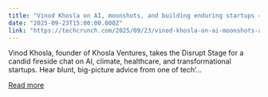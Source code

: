 ```yaml
---
title: "Vinod Khosla on AI, moonshots, and building enduring startups — all at TechCrunch Disrupt 2025"
date: "2025-09-23T15:00:00.000Z"
link: "https://techcrunch.com/2025/09/23/vinod-khosla-on-ai-moonshots-and-building-enduring-startups-all-at-techcrunch-disrupt-2025/"
---
```


Vinod Khosla, founder of Khosla Ventures, takes the Disrupt Stage for a candid fireside chat on AI, climate, healthcare, and transformational startups. Hear blunt, big-picture advice from one of tech’...

[Read more](https://techcrunch.com/2025/09/23/vinod-khosla-on-ai-moonshots-and-building-enduring-startups-all-at-techcrunch-disrupt-2025/)
